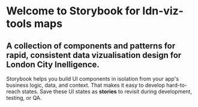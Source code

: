 
<Meta title="Maps/Introduction" />

# Welcome to Storybook for ldn-viz-tools maps

## A collection of components and patterns for rapid, consistent data vizualisation design for London City Inelligence.

Storybook helps you build UI components in isolation from your app's business logic, data, and context.
That makes it easy to develop hard-to-reach states. Save these UI states as **stories** to revisit during development, testing, or QA.
